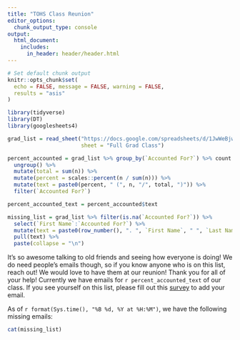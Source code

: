 ```yaml
---
title: "TOHS Class Reunion"
editor_options: 
  chunk_output_type: console
output:
  html_document:
    includes:
      in_header: header/header.html
---
```


```r
# Set default chunk output
knitr::opts_chunk$set(
  echo = FALSE, message = FALSE, warning = FALSE,
  results = "asis"
)
```

```r
library(tidyverse)
library(DT)
library(googlesheets4)
```



```r
grad_list = read_sheet("https://docs.google.com/spreadsheets/d/1JwWeBjwwQHzmGgh8HPuO_0pghzemC3ikpLx_pXlQvsI/edit#gid=1184195844",
                       sheet = "Full Grad Class")

percent_accounted = grad_list %>% group_by(`Accounted For?`) %>% count %>%
  ungroup() %>%
  mutate(total = sum(n)) %>%
  mutate(percent = scales::percent(n / sum(n))) %>%
  mutate(text = paste0(percent, " (", n, "/", total, ")")) %>%
  filter(`Accounted For?`)

percent_accounted_text = percent_accounted$text

missing_list = grad_list %>% filter(is.na(`Accounted For?`)) %>%
  select(`First Name`:`Accounted For?`) %>%
  mutate(text = paste0(row_number(), ". ", `First Name`, " ", `Last Name`)) %>%
  pull(text) %>% 
  paste(collapse = "\n")

```

It's so awesome talking to old friends and seeing how everyone is doing! We do need people's emails though, so if you know anyone who is on this list, reach out! We would love to have them at our reunion! Thank you for all of your help! Currently we have emails for `r percent_accounted_text` of our class. If you see yourself on this list, please fill out this [survey](https://forms.gle/YHxgzqmgfTQhfjE87) to add your email.

As of `r format(Sys.time(), "%B %d, %Y at %H:%M")`, we have the following missing emails:

```r
cat(missing_list)
```

